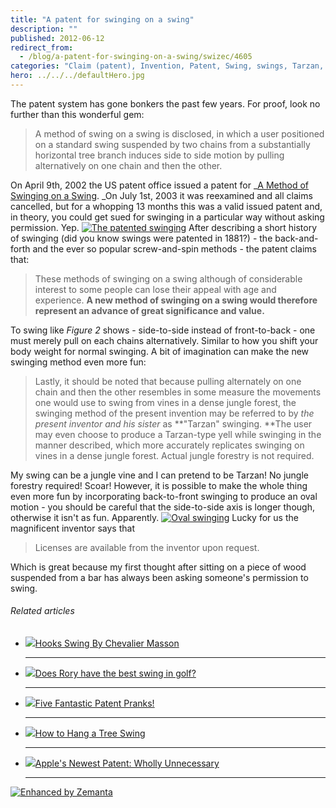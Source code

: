 ```yaml
---
title: "A patent for swinging on a swing"
description: ""
published: 2012-06-12
redirect_from:
  - /blog/a-patent-for-swinging-on-a-swing/swizec/4605
categories: "Claim (patent), Invention, Patent, Swing, swings, Tarzan, Uncategorized, United States Patent and Trademark Office"
hero: ../../../defaultHero.jpg
---
```


The patent system has gone bonkers the past few years. For proof, look no further than this wonderful gem:

> A method of swing on a swing is disclosed, in which a user positioned on a standard swing suspended by two chains from a substantially horizontal tree branch induces side to side motion by pulling alternatively on one chain and then the other.

On April 9th, 2002 the US patent office issued a patent for \_[A Method of Swinging on a Swing](http://www.google.com/patents/US6368227). \_On July 1st, 2003 it was reexamined and all claims cancelled, but for a whopping 13 months this was a valid issued patent and, in theory, you could get sued for swinging in a particular way without asking permission. Yep. [![The patented swinging](http://swizec.com/blog/wp-content/uploads/2012/06/Screen-Shot-2012-06-11-at-12.04.45-AM.png "The patented swinging")](http://swizec.com/blog/wp-content/uploads/2012/06/Screen-Shot-2012-06-11-at-12.04.45-AM.png) After describing a short history of swinging (did you know swings were patented in 1881?) - the back-and-forth and the ever so popular screw-and-spin methods - the patent claims that:

> These methods of swinging on a swing although of considerable interest to some people can lose their appeal with age and experience. **A new method of swinging on a swing would therefore represent an advance of great significance and value.**

To swing like _Figure 2_ shows - side-to-side instead of front-to-back - one must merely pull on each chains alternatively. Similar to how you shift your body weight for normal swinging. A bit of imagination can make the new swinging method even more fun:

> Lastly, it should be noted that because pulling alternately on one chain and then the other resembles in some measure the movements one would use to swing from vines in a dense jungle forest, the swinging method of the present invention may be referred to by _the present inventor and his sister_ as **"Tarzan" swinging. **The user may even choose to produce a Tarzan-type yell while swinging in the manner described, which more accurately replicates swinging on vines in a dense jungle forest. Actual jungle forestry is not required.

My swing can be a jungle vine and I can pretend to be Tarzan! No jungle forestry required! Scoar! However, it is possible to make the whole thing even more fun by incorporating back-to-front swinging to produce an oval motion - you should be careful that the side-to-side axis is longer though, otherwise it isn't as fun. Apparently. [![Oval swinging](http://swizec.com/blog/wp-content/uploads/2012/06/Screen-Shot-2012-06-11-at-12.24.32-AM.png "Oval swinging")](http://swizec.com/blog/wp-content/uploads/2012/06/Screen-Shot-2012-06-11-at-12.24.32-AM.png) Lucky for us the magnificent inventor says that

> Licenses are available from the inventor upon request.

Which is great because my first thought after sitting on a piece of wood suspended from a bar has always been asking someone's permission to swing.

###### Related articles

- [![](http://i.zemanta.com/93673837_80_80.jpg)](http://www.apartmenttherapy.com/hooks-florescent-swing-by-chevalier-masson-172471)[Hooks Swing By Chevalier Masson](http://www.apartmenttherapy.com/hooks-florescent-swing-by-chevalier-masson-172471)

  ***

- [![](http://i.zemanta.com/93391430_80_80.jpg)](http://tourreport.pgatour.com/2012/06/09/does-rory-have-the-best-swing-in-golf/)[Does Rory have the best swing in golf?](http://tourreport.pgatour.com/2012/06/09/does-rory-have-the-best-swing-in-golf/)

  ***

- [![](http://i.zemanta.com/88320274_80_80.jpg)](http://intellogist.wordpress.com/2012/04/02/five-fantastic-patent-pranks/)[Five Fantastic Patent Pranks!](http://intellogist.wordpress.com/2012/04/02/five-fantastic-patent-pranks/)

  ***

- [![](http://i.zemanta.com/noimg_01_80_80.jpg)](http://www.answers.com/topic/corpus-answers-guides-how-to-hang-a-tree-swing)[How to Hang a Tree Swing](http://www.answers.com/topic/corpus-answers-guides-how-to-hang-a-tree-swing)

  ***

- [![](http://i.zemanta.com/noimg_09_80_80.jpg)](http://www.washingtonmonthly.com/ten-miles-square/2012/06/last_week_the_patent_and037875.php)[Apple's Newest Patent: Wholly Unnecessary](http://www.washingtonmonthly.com/ten-miles-square/2012/06/last_week_the_patent_and037875.php)

  ***

[![Enhanced by Zemanta](http://img.zemanta.com/zemified_e.png?x-id=1d03d140-7ac2-465f-8fe7-89871ffa4b9a)](http://www.zemanta.com/?px "Enhanced by Zemanta")
